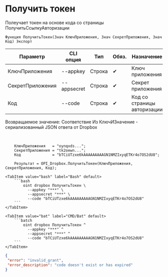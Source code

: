 ﻿---
sidebar_position: 2
description: Получить токен и другие функции для работы с Dropbox в Открытом пакете интеграций - бесплатной open-source библиотеке интеграций для 1С:Предприятие 8, OneScript и CLI
keywords: [1C, 1С, 1С:Предприятие, 1С:Предприятие 8.3, API, Интеграция, Сервисы, Обмен, OneScript, CLI, Dropbox]
---


# Получить токен
 Полеучает токен на основе кода со страницы ПолучитьСсылкуАвторизации



`Функция ПолучитьТокен(Знач КлючПриложения, Знач СекретПриложения, Знач Код) Экспорт`

  | Параметр | CLI опция | Тип | Обяз. | Назначение |
  |-|-|-|-|-|
  | КлючПриложения | --appkey | Строка | &#x2714; | Ключ приложения |
  | СекретПриложения | --appsecret | Строка | &#x2714; | Секрет приложения |
  | Код | --code | Строка | &#x2714; | Код со страницы авторизации |

  
  Возвращаемое значение:   Соответствие Из КлючИЗначение - сериализованный JSON ответа от Dropbox

<br/>




```bsl title="Пример использования для 1С:Предприятие/OneScript"
    КлючПриложения   = "oynqxds...";
    СекретПриложения = "tk2oewn...";
    Код              = "bTCiUTzxe6kAAAAAAAAAGN1NMZIxyqETKr4o7OS2dU8";

    Результат = OPI_Dropbox.ПолучитьТокен(КлючПриложения, СекретПриложения, Код);
```
    

 <Tabs>
  
    <TabItem value="bash" label="Bash" default>
        ```bash
            oint dropbox ПолучитьТокен \
              --appkey "***" \
              --appsecret "***" \
              --code "bTCiUTzxe6kAAAAAAAAAGN1NMZIxyqETKr4o7OS2dU8"
        ```
    </TabItem>
  
    <TabItem value="bat" label="CMD/Bat" default>
        ```batch
            oint dropbox ПолучитьТокен ^
              --appkey "***" ^
              --appsecret "***" ^
              --code "bTCiUTzxe6kAAAAAAAAAGN1NMZIxyqETKr4o7OS2dU8"
        ```
    </TabItem>
</Tabs>


```json title="Результат"
{
 "error": "invalid_grant",
 "error_description": "code doesn't exist or has expired"
}
```
